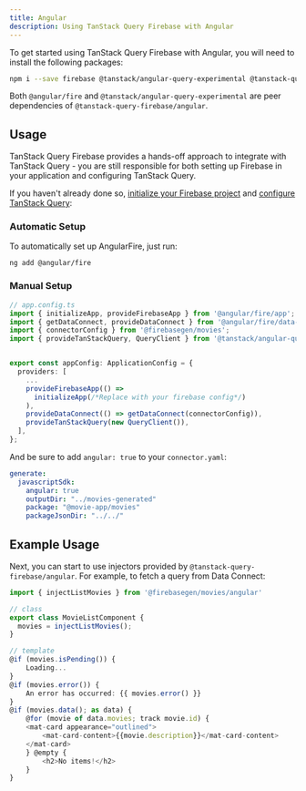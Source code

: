 ```yaml
---
title: Angular
description: Using TanStack Query Firebase with Angular
---
```


To get started using TanStack Query Firebase with Angular, you will need to install the following packages:

```bash
npm i --save firebase @tanstack/angular-query-experimental @tanstack-query-firebase/angular
```

Both `@angular/fire` and `@tanstack/angular-query-experimental` are peer dependencies of `@tanstack-query-firebase/angular`.

## Usage

TanStack Query Firebase provides a hands-off approach to integrate with TanStack Query - you are
still responsible for both setting up Firebase in your application and configuring TanStack Query.

If you haven't already done so, [initialize your Firebase project](https://firebase.google.com/docs/web/setup)
and [configure TanStack Query](https://tanstack.com/query/latest/docs/framework/angular/quick-start):

### Automatic Setup
To automatically set up AngularFire, just run:
```shell
ng add @angular/fire
```

### Manual Setup

```ts
// app.config.ts
import { initializeApp, provideFirebaseApp } from '@angular/fire/app';
import { getDataConnect, provideDataConnect } from '@angular/fire/data-connect';
import { connectorConfig } from '@firebasegen/movies';
import { provideTanStackQuery, QueryClient } from '@tanstack/angular-query-experimental';


export const appConfig: ApplicationConfig = {
  providers: [
    ...
    provideFirebaseApp(() =>
      initializeApp(/*Replace with your firebase config*/)
    ),
    provideDataConnect(() => getDataConnect(connectorConfig)),
    provideTanStackQuery(new QueryClient()),
  ],
};
```

And be sure to add `angular: true` to your `connector.yaml`:

```yaml
generate:
  javascriptSdk:
    angular: true
    outputDir: "../movies-generated"
    package: "@movie-app/movies"
    packageJsonDir: "../../"
```

## Example Usage

Next, you can start to use injectors provided by `@tanstack-query-firebase/angular`. For example, to
fetch a query from Data Connect:

```ts
import { injectListMovies } from '@firebasegen/movies/angular'

// class
export class MovieListComponent {
  movies = injectListMovies();
}

// template
@if (movies.isPending()) {
    Loading...
}
@if (movies.error()) {
    An error has occurred: {{ movies.error() }}
}
@if (movies.data(); as data) {
    @for (movie of data.movies; track movie.id) {
    <mat-card appearance="outlined">
        <mat-card-content>{{movie.description}}</mat-card-content>
    </mat-card>
    } @empty {
        <h2>No items!</h2>
    }
}
```
